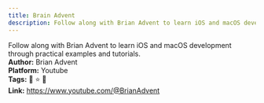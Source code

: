```yaml
---
title: Brain Advent
description: Follow along with Brian Advent to learn iOS and macOS development through practical examples and tutorials.
---
```


Follow along with Brian Advent to learn iOS and macOS development through practical examples and tutorials.  
**Author:** Brian Advent  
**Platform:** Youtube  
**Tags:** 🎥 ⭐ 🚀  
**Link:** https://www.youtube.com/@BrianAdvent  

<LinkCard title="Visit Brian Advent" href="https://www.youtube.com/@BrianAdvent" />
